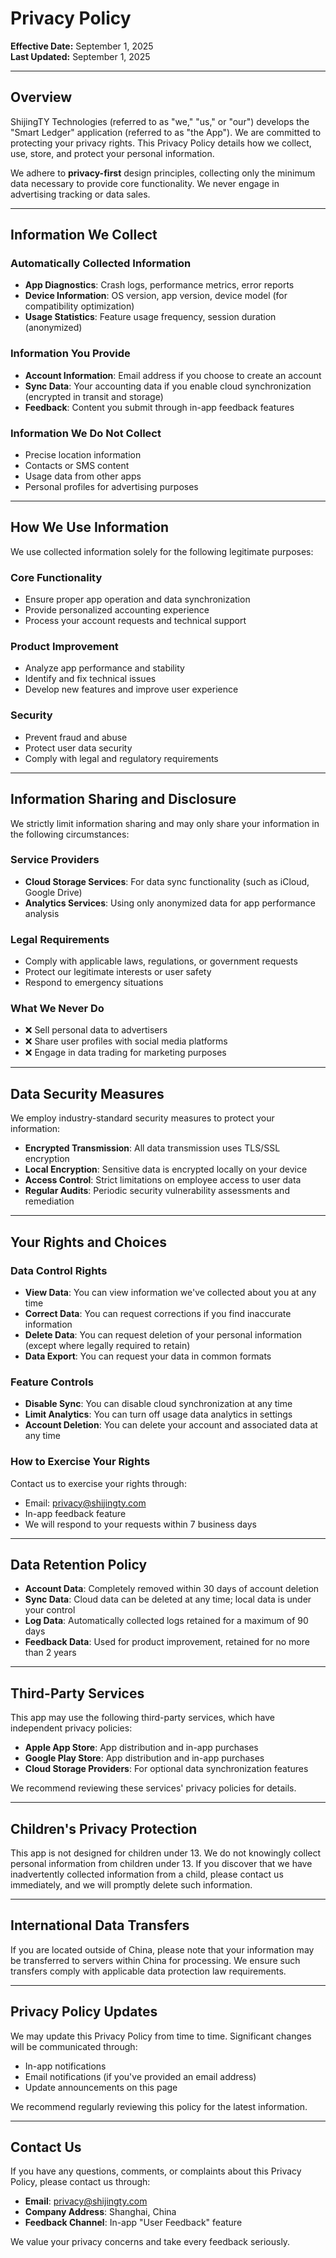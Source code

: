 # Privacy Policy

**Effective Date:** September 1, 2025  
**Last Updated:** September 1, 2025

---

## Overview

ShijingTY Technologies (referred to as "we," "us," or "our") develops the "Smart Ledger" application (referred to as "the App"). We are committed to protecting your privacy rights. This Privacy Policy details how we collect, use, store, and protect your personal information.

We adhere to **privacy-first** design principles, collecting only the minimum data necessary to provide core functionality. We never engage in advertising tracking or data sales.

---

## Information We Collect

### Automatically Collected Information

- **App Diagnostics**: Crash logs, performance metrics, error reports
- **Device Information**: OS version, app version, device model (for compatibility optimization)
- **Usage Statistics**: Feature usage frequency, session duration (anonymized)

### Information You Provide

- **Account Information**: Email address if you choose to create an account
- **Sync Data**: Your accounting data if you enable cloud synchronization (encrypted in transit and storage)
- **Feedback**: Content you submit through in-app feedback features

### Information We Do Not Collect

- Precise location information
- Contacts or SMS content
- Usage data from other apps
- Personal profiles for advertising purposes

---

## How We Use Information

We use collected information solely for the following legitimate purposes:

### Core Functionality

- Ensure proper app operation and data synchronization
- Provide personalized accounting experience
- Process your account requests and technical support

### Product Improvement

- Analyze app performance and stability
- Identify and fix technical issues
- Develop new features and improve user experience

### Security

- Prevent fraud and abuse
- Protect user data security
- Comply with legal and regulatory requirements

---

## Information Sharing and Disclosure

We strictly limit information sharing and may only share your information in the following circumstances:

### Service Providers

- **Cloud Storage Services**: For data sync functionality (such as iCloud, Google Drive)
- **Analytics Services**: Using only anonymized data for app performance analysis

### Legal Requirements

- Comply with applicable laws, regulations, or government requests
- Protect our legitimate interests or user safety
- Respond to emergency situations

### What We Never Do

- ❌ Sell personal data to advertisers
- ❌ Share user profiles with social media platforms
- ❌ Engage in data trading for marketing purposes

---

## Data Security Measures

We employ industry-standard security measures to protect your information:

- **Encrypted Transmission**: All data transmission uses TLS/SSL encryption
- **Local Encryption**: Sensitive data is encrypted locally on your device
- **Access Control**: Strict limitations on employee access to user data
- **Regular Audits**: Periodic security vulnerability assessments and remediation

---

## Your Rights and Choices

### Data Control Rights

- **View Data**: You can view information we've collected about you at any time
- **Correct Data**: You can request corrections if you find inaccurate information
- **Delete Data**: You can request deletion of your personal information (except where legally required to retain)
- **Data Export**: You can request your data in common formats

### Feature Controls

- **Disable Sync**: You can disable cloud synchronization at any time
- **Limit Analytics**: You can turn off usage data analytics in settings
- **Account Deletion**: You can delete your account and associated data at any time

### How to Exercise Your Rights

Contact us to exercise your rights through:

- Email: privacy@shijingty.com
- In-app feedback feature
- We will respond to your requests within 7 business days

---

## Data Retention Policy

- **Account Data**: Completely removed within 30 days of account deletion
- **Sync Data**: Cloud data can be deleted at any time; local data is under your control
- **Log Data**: Automatically collected logs retained for a maximum of 90 days
- **Feedback Data**: Used for product improvement, retained for no more than 2 years

---

## Third-Party Services

This app may use the following third-party services, which have independent privacy policies:

- **Apple App Store**: App distribution and in-app purchases
- **Google Play Store**: App distribution and in-app purchases
- **Cloud Storage Providers**: For optional data synchronization features

We recommend reviewing these services' privacy policies for details.

---

## Children's Privacy Protection

This app is not designed for children under 13. We do not knowingly collect personal information from children under 13. If you discover that we have inadvertently collected information from a child, please contact us immediately, and we will promptly delete such information.

---

## International Data Transfers

If you are located outside of China, please note that your information may be transferred to servers within China for processing. We ensure such transfers comply with applicable data protection law requirements.

---

## Privacy Policy Updates

We may update this Privacy Policy from time to time. Significant changes will be communicated through:

- In-app notifications
- Email notifications (if you've provided an email address)
- Update announcements on this page

We recommend regularly reviewing this policy for the latest information.

---

## Contact Us

If you have any questions, comments, or complaints about this Privacy Policy, please contact us through:

- **Email**: privacy@shijingty.com
- **Company Address**: Shanghai, China
- **Feedback Channel**: In-app "User Feedback" feature

We value your privacy concerns and take every feedback seriously.
